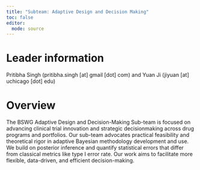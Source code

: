 ```yaml
---
title: "Subteam: Adaptive Design and Decision Making"
toc: false
editor: 
  mode: source
---
```


# Leader information

Pritibha Singh (pritibha.singh \[at\] gmail \[dot\] com) and Yuan Ji (jiyuan \[at\] uchicago \[dot\] edu)

# Overview

The BSWG Adaptive Design and Decision-Making Sub-team is focused on advancing clinical trial innovation and strategic decisionmaking across drug programs and portfolios. Our sub-team advocates practical feasibility and theoretical rigor in adaptive Bayesian methodology development and use. We build on posterior inference and quantify statistical errors that differ from classical metrics like type I error rate. Our work aims to facilitate more flexible, data-driven, and efficient decision-making.
